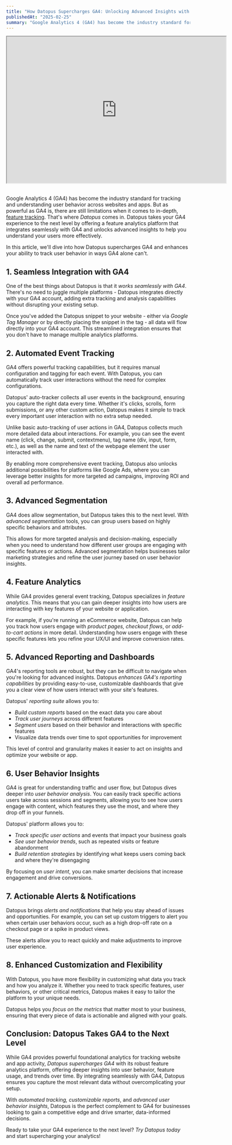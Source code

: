 ```yaml
---
title: "How Datopus Supercharges GA4: Unlocking Advanced Insights with Feature Analytics"
publishedAt: "2025-02-25"
summary: "Google Analytics 4 (GA4) has become the industry standard for tracking and understanding user behavior across websites and apps. But as powerful as GA4 is, there are still limitations when it comes to in-depth, feature tracking. That's where *Datopus* comes in. Datopus takes your GA4 experience to the next level by offering a feature analytics platform that integrates seamlessly with GA4 and unlocks advanced insights to help you understand your users more effectively."
---
```


<div class="flex justify-center">
	<iframe class="blog-video" width="600" height="400" src="https://www.youtube.com/embed/5naYufYQMLU" allow="fullscreen"></iframe>
</div>
<br>

Google Analytics 4 (GA4) has become the industry standard for tracking and understanding user behavior across websites and apps. But as powerful as GA4 is, there are still limitations when it comes to in-depth, <a href="/blog/what-are-features-and-why-are-they-important" class="text-primary underline" title="The Power of Product Feature Analysis: What Is a Product Feature">feature tracking</a>. That's where *Datopus* comes in. Datopus takes your GA4 experience to the next level by offering a feature analytics platform that integrates seamlessly with GA4 and unlocks advanced insights to help you understand your users more effectively.

In this article, we'll dive into how Datopus supercharges GA4 and enhances your ability to track user behavior in ways GA4 alone can't.

## 1. Seamless Integration with GA4
One of the best things about Datopus is that it *works seamlessly with GA4*. There's no need to juggle multiple platforms - Datopus integrates directly with your GA4 account, adding extra tracking and analysis capabilities without disrupting your existing setup.  

Once you've added the Datopus snippet to your website - either via *Google Tag Manager* or by directly placing the snippet in the *<head>* tag - all data will flow directly into your GA4 account. This streamlined integration ensures that you don't have to manage multiple analytics platforms.

## 2. Automated Event Tracking
GA4 offers powerful tracking capabilities, but it requires manual configuration and tagging for each event. With Datopus, you can automatically track user interactions without the need for complex configurations.  

Datopus' auto-tracker collects all user events in the background, ensuring you capture the right data every time. Whether it's clicks, scrolls, form submissions, or any other custom action, Datopus makes it simple to track every important user interaction with no extra setup needed.  

Unlike basic auto-tracking of user actions in GA4, Datopus collects much more detailed data about interactions. For example, you can see the event name (click, change, submit, contextmenu), tag name (div, input, form, etc.), as well as the name and text of the webpage element the user interacted with.  

By enabling more comprehensive event tracking, Datopus also unlocks additional possibilities for platforms like Google Ads, where you can leverage better insights for more targeted ad campaigns, improving ROI and overall ad performance.

## 3. Advanced Segmentation
GA4 does allow segmentation, but Datopus takes this to the next level. With *advanced segmentation* tools, you can group users based on highly specific behaviors and attributes.  

This allows for more targeted analysis and decision-making, especially when you need to understand how different user groups are engaging with specific features or actions. Advanced segmentation helps businesses tailor marketing strategies and refine the user journey based on user behavior insights.

## 4. Feature Analytics
While GA4 provides general event tracking, Datopus specializes in *feature analytics*. This means that you can gain deeper insights into how users are interacting with key features of your website or application.  

For example, if you're running an eCommerce website, Datopus can help you track how users engage with *product pages, checkout flows*, or *add-to-cart actions* in more detail. Understanding how users engage with these specific features lets you refine your UX/UI and improve conversion rates.

## 5. Advanced Reporting and Dashboards
GA4's reporting tools are robust, but they can be difficult to navigate when you're looking for advanced insights. Datopus *enhances GA4's reporting capabilities* by providing easy-to-use, customizable dashboards that give you a clear view of how users interact with your site's features.  

Datopus' *reporting suite* allows you to:
- *Build custom reports* based on the exact data you care about
- *Track user journeys* across different features
- *Segment users* based on their behavior and interactions with specific features
- Visualize data trends over time to spot opportunities for improvement

This level of control and granularity makes it easier to act on insights and optimize your website or app.

## 6. User Behavior Insights
GA4 is great for understanding traffic and user flow, but Datopus dives deeper into *user behavior analysis*. You can easily track specific actions users take across sessions and segments, allowing you to see how users engage with content, which features they use the most, and where they drop off in your funnels.  

Datopus' platform allows you to:
- *Track specific user actions* and events that impact your business goals
- *See user behavior trends*, such as repeated visits or feature abandonment
- *Build retention strategies* by identifying what keeps users coming back and where they're disengaging

By focusing on *user intent*, you can make smarter decisions that increase engagement and drive conversions.

## 7. Actionable Alerts & Notifications
Datopus brings *alerts and notifications* that help you stay ahead of issues and opportunities. For example, you can set up custom triggers to alert you when certain user behaviors occur, such as a high drop-off rate on a checkout page or a spike in product views.  

These alerts allow you to react quickly and make adjustments to improve user experience.

## 8. Enhanced Customization and Flexibility
With Datopus, you have more flexibility in customizing what data you track and how you analyze it. Whether you need to track specific features, user behaviors, or other critical metrics, Datopus makes it easy to tailor the platform to your unique needs.  

Datopus helps you *focus on the metrics* that matter most to your business, ensuring that every piece of data is actionable and aligned with your goals.

## Conclusion: Datopus Takes GA4 to the Next Level

While GA4 provides powerful foundational analytics for tracking website and app activity, *Datopus supercharges GA4* with its robust feature analytics platform, offering deeper insights into user behavior, feature usage, and trends over time. By integrating seamlessly with GA4, Datopus ensures you capture the most relevant data without overcomplicating your setup.

With *automated tracking, customizable reports*, and *advanced user behavior insights*, Datopus is the perfect complement to GA4 for businesses looking to gain a competitive edge and drive smarter, data-informed decisions.

Ready to take your GA4 experience to the next level? *Try Datopus today* and start supercharging your analytics!